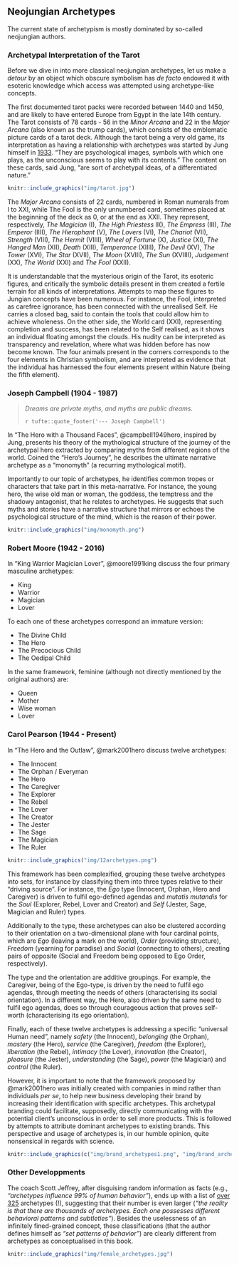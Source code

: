 ## Neojungian Archetypes

The current state of archetypism is mostly dominated by so-called neojungian authors.


### Archetypal Interpretation of the Tarot

Before we dive in into more classical neojungian archetypes, let us make a *detour* by an object which obscure symbolism has *de facto* endowed it with esoteric knowledge which access was attempted using archetype-like concepts.

The first documented tarot packs were recorded between 1440 and 1450, and are likely to have entered Europe from Egypt in the late 14th century. The Tarot consists of 78 cards - 56 in the *Minor Arcana* and 22 in the *Major Arcana* (also known as the trump cards), which consists of the emblematic picture cards of a tarot deck. Although the tarot being a very old game, its interpretation as having a relationship with archetypes was started by Jung himself in [1933](https://marykgreer.com/2008/03/31/carl-jung-and-tarot/). "They are psychological images, symbols with which one plays, as the unconscious seems to play with its contents." The content on these cards, said Jung, "are sort of archetypal ideas, of a differentiated nature."

```r
knitr::include_graphics("img/tarot.jpg")
```

The *Major Arcana* consists of 22 cards, numbered in Roman numerals from I to XXI, while The Fool is the only unnumbered card, sometimes placed at the beginning of the deck as 0, or at the end as XXII. They represent, respectively, *The Magician* (I), *The High Priestess* II(), *The Empress* (III), *The Emperor* (IIII), *The Hierophant* (V), *The Lovers* (VI), *The Chariot* (VII), *Strength* (VIII), *The Hermit* (VIIII), *Wheel of Fortune* (X), *Justice* (XI), *The Hanged Man* (XII), *Death* (XIII), *Temperance* (XIIII), *The Devil* (XV), *The Tower* (XVI), *The Star* (XVII), *The Moon* (XVIII), *The Sun* (XVIIII), *Judgement* (XX), *The World* (XXI) and *The Fool* (XXII).

It is understandable that the mysterious origin of the Tarot, its esoteric figures, and critically the symbolic details present in them created a fertile terrain for all kinds of interpretations. Attempts to map these figures to Jungian concepts have been numerous. For instance, the Fool, interpreted as carefree ignorance, has been connected with the unrealised Self. He carries a closed bag, said to contain the tools that could allow him to achieve wholeness. On the other side, the World card (XXI), representing completion and success, has been related to the Self realised, as it shows an individual floating amongst the clouds. His nudity can be interpreted as transparency and revelation, where what was hidden before has now become known. The four animals present in the corners corresponds to the four elements in Christian symbolism, and are interpreted as evidence that the individual has harnessed the four elements present within Nature (being the fifth element).



### Joseph Campbell (1904 - 1987)

> _Dreams are private myths, and myths are public dreams._
>
> `r tufte::quote_footer('--- Joseph Campbell')`

In "The Hero with a Thousand Faces", @campbell1949hero, inspired by Jung, presents his theory of the mythological structure of the journey of the archetypal hero extracted by comparing myths from different regions of the world. Coined the "Hero's Journey", he describes the ultimate narrative archetype as a "monomyth" (a recurring mythological motif). 

Importantly to our topic of archetypes, he identifies common tropes or characters that take part in this meta-narrative. For instance, the young hero, the wise old man or woman, the goddess, the temptress and the shadowy antagonist, that he relates to archetypes. He suggests that such myths and stories have a narrative structure that mirrors or echoes the psychological structure of the mind, which is the reason of their power.

```r
knitr::include_graphics("img/monomyth.png")
```

### Robert Moore (1942 - 2016)

In "King Warrior Magician Lover", @moore1991king discuss the four primary masculine archetypes:

- King
- Warrior
- Magician
- Lover
  
To each one of these archetypes correspond an immature version: 

- The Divine Child
- The Hero
- The Precocious Child
- The Oedipal Child

  
In the same framework, feminine (although not directly mentioned by the original authors) are:

- Queen 
- Mother
- Wise woman
- Lover

### Carol Pearson (1944 - Present)

In "The Hero and the Outlaw", @mark2001hero discuss twelve archetypes:
 
- The Innocent
- The Orphan / Everyman
- The Hero
- The Caregiver
- The Explorer
- The Rebel
- The Lover
- The Creator
- The Jester
- The Sage
- The Magician
- The Ruler


```r
knitr::include_graphics("img/12archetypes.png")
```

This framework has been complexified, grouping these twelve archetypes into sets, for instance by classifying them into three types relative to their "driving source". For instance, the *Ego* type (Innocent, Orphan, Hero and Caregiver) is driven to fulfil ego-defined agendas and *mutatis mutandis* for the *Soul* (Explorer, Rebel, Lover and Creator) and *Self* (Jester, Sage, Magician and Ruler) types. 

Additionally to the type, these archetypes can also be clustered according to their orientation on a two-dimensional plane with four cardinal points, which are *Ego* (leaving a mark on the world), *Order* (providing structure), *Freedom* (yearning for paradise) and *Social* (connecting to others), creating pairs of opposite (Social and Freedom being opposed to Ego Order, respectively).

The type and the orientation are additive groupings. For example, the Caregiver, being of the Ego-type, is driven by the need to fulfil ego agendas, through meeting the needs of others (characterising its social orientation). In a different way, the Hero, also driven by the same need to fulfil ego agendas, does so through courageous action that proves self-worth (characterising its ego orientation).

Finally, each of these twelve archetypes is addressing a specific "universal Human need", namely *safety* (the Innocent), *belonging* (the Orphan), *mastery* (the Hero), *service* (the Caregiver), *freedom* (the Explorer), *liberation* (the Rebel), *intimacy* (the Lover), *innovation* (the Creator), *pleasure* (the Jester), *understanding* (the Sage), *power* (the Magician) and *control* (the Ruler).


However, it is important to note that the framework proposed by @mark2001hero was initially created with companies in mind rather than individuals *per se*, to help new business developing their brand by increasing their identification with specific archetypes. This archetypal branding could facilitate, supposedly, directly communicating with the potential client's unconscious in order to sell more products. This is followed by attempts to attribute dominant archetypes to existing brands. This perspective and usage of archetypes is, in our humble opinion, quite nonsensical in regards with science.


```r
knitr::include_graphics(c("img/brand_archetypes1.png", "img/brand_archetypes2.png"))
```


### Other Developpments

The coach Scott Jeffrey, after disguising random information as facts (e.g., *"archetypes influence 99% of human behavior"*), ends up with a list of [over 325](https://scottjeffrey.com/archetypes-list/) archetypes (!), suggesting that their number is even larger (*"the reality is that there are thousands of archetypes. Each one possesses different behavioral patterns and subtleties"*). Besides the uselessness of an infinitely fined-grained concept, these classifications (that the author defines himself as *"set patterns of behavior"*) are clearly different from archetypes as conceptualised in this book.


```r
knitr::include_graphics("img/female_archetypes.jpg")
```
